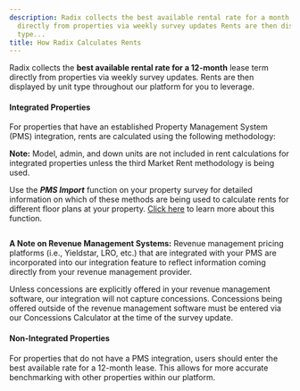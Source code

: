 ```yaml
---
description: Radix collects the best available rental rate for a month lease term
  directly from properties via weekly survey updates Rents are then displayed by unit
  type...
title: How Radix Calculates Rents
---
```


Radix collects the **best available rental rate for a 12-month** lease term directly from properties via weekly survey updates. Rents are then displayed by unit type throughout our platform for you to leverage.  


#### Integrated Properties


For properties that have an established Property Management System (PMS) integration, rents are calculated using the following methodology:


<Steps>
  <Step title="**Asking Rents:** When units are available, Radix reflects the average asking rent (including amenities) of all units within the unit type that are becoming available in the next 60 days.">
  </Step>
  <Step title="**Achieved Rents:** If no units are available, Radix reflects the average achieved rent (including amenities) for all units within the unit type that have been leased in the last 30 days, and move-ins scheduled for the next 60 days.">
  </Step>
  <Step title="**Market Rents:** If achieved rents are unavailable, Radix reflects the average market rent (including amenities) for all units within the unit type.">
  </Step>
</Steps>



**Note:** Model, admin, and down units are not included in rent calculations for integrated properties unless the third Market Rent methodology is being used.



Use the ***PMS Import*** function on your property survey for detailed information on which of these methods are being used to calculate rents for different floor plans at your property. [Click here](kb://article/zendesk:radix:27994992281869) to learn more about this function. 


<Frame>
  <img src="/images/radix/09e8a0573bbd368715c31c86096c5b106e20b490.png" alt="" />
</Frame>



**A Note on Revenue Management Systems:** Revenue management pricing platforms (i.e., Yieldstar, LRO, etc.) that are integrated with your PMS are incorporated into our integration feature to reflect information coming directly from your revenue management provider. 


Unless concessions are explicitly offered in your revenue management software, our integration will not capture concessions. Concessions being offered outside of the revenue management software must be entered via our Concessions Calculator at the time of the survey update. 



#### Non-Integrated Properties


For properties that do not have a PMS integration, users should enter the best available rate for a 12-month lease. This allows for more accurate benchmarking with other properties within our platform.